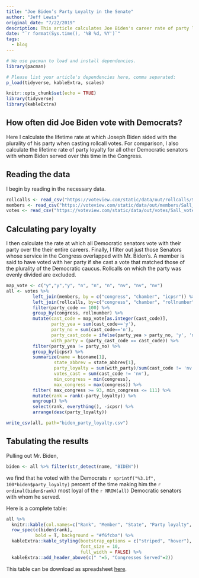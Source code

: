 ```yaml
---
title: "Joe Biden’s Party Loyalty in the Senate"
author: "Jeff Lewis"
original_date: "7/22/2019"
description: This article calculates Joe Biden's career rate of party loyalty in the Senate and compares that rate to the party loyalty rates of all other Democratic senators with whom he served.
date: "`r format(Sys.time(), '%B %d, %Y')`"
tags:
  - blog
---
```


```r
# We use pacman to load and install dependencies.
library(pacman)

# Please list your article's dependencies here, comma separated:
p_load(tidyverse, kableExtra, scales)
```

```r
knitr::opts_chunk$set(echo = TRUE)
library(tidyverse)
library(kableExtra)
```

## How often did Joe Biden vote with Democrats?

Here I calculate the lifetime rate at which Joseph Biden sided with the plurality of his party when casting rollcall votes.  For comparison, I also calculate the lifetime rate of party loyalty for all other Democratic senators with whom Biden served over this time in the Congress.   

## Reading the data

I begin by reading in the necessary data.

```r
rollcalls <- read_csv("https://voteview.com/static/data/out/rollcalls/Sall_rollcalls.csv") %>% filter(congress>60)
members <- read_csv("https://voteview.com/static/data/out/members/Sall_members.csv") %>% filter(congress>60)
votes <- read_csv("https://voteview.com/static/data/out/votes/Sall_votes.csv") %>% filter(congress>60)
```

## Calculating pary loyalty

I then calculate the rate at which all Democratic senators vote with their party over the their entire careers.  Finally, I filter out just those Senators whose service in the Congress overlapped with Mr. Biden's.  A member is said to have voted with her party if she cast a vote that matched those of the plurality of the Democratic caucus.  Rollcalls on which the party was evenly divided are excluded.      

```r
map_vote <- c("y","y","y", "n", "n", "n", "nv", "nv", "nv")
all <- votes %>% 
          left_join(members, by = c("congress", "chamber", "icpsr")) %>%
          left_join(rollcalls, by=c("congress", "chamber", "rollnumber")) %>%
          filter(party_code == 100) %>%
          group_by(congress, rollnumber) %>%
          mutate(cast_code = map_vote[as.integer(cast_code)], 
                 party_yea = sum(cast_code=='y'), 
                 party_no = sum(cast_code=='n'),
                 party_cast_code = ifelse(party_yea > party_no, 'y', 'n'),
                 with_party = (party_cast_code == cast_code)) %>%
          filter(party_yea != party_no) %>%
          group_by(icpsr) %>%
          summarize(name = bioname[1],
                  state_abbrev = state_abbrev[1],
                  party_loyalty = sum(with_party)/sum(cast_code != 'nv'),
                  votes_cast = sum(cast_code != 'nv'),
                  min_congress = min(congress),
                  max_congress = max(congress)) %>%
          filter( max_congress >= 93, min_congress <= 111) %>%
          mutate(rank = rank(-party_loyalty)) %>%
          ungroup() %>%
          select(rank, everything(), -icpsr) %>%
          arrange(desc(party_loyalty))

write_csv(all, path="biden_party_loyalty.csv")
```

## Tabulating the results

Pulling out Mr. Biden, 
```r
biden <- all %>% filter(str_detect(name, "BIDEN"))
```
we find that he voted with the Democrats `r sprintf("%3.1f", 100*biden$party_loyalty)` percent of the time making him the `r ordinal(biden$rank)` most loyal of the `r NROW(all)` Democratic senators with whom he served. 

Here is a complete table:

```r
all %>%
  knitr::kable(col.names=c("Rank", "Member", "State", "Party loyalty", "Votes Cast", "First", "Last")) %>%
  row_spec(c(biden$rank), 
           bold = T, background = "#f6fcba") %>%
  kableExtra::kable_styling(bootstrap_options = c("striped", "hover"),
                            font_size = 10, 
                            full_width = FALSE) %>%
  kableExtra::add_header_above(c(" "=5, "Congresses Served"=2))
```

This table can be download as spreadsheet [here](biden_party_loyalty.csv).
